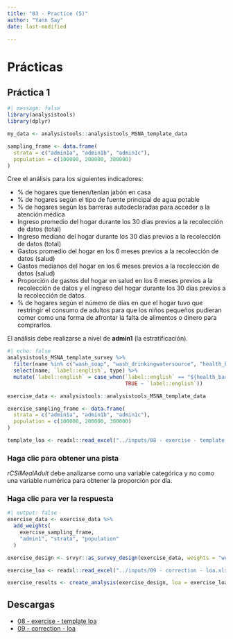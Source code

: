 ```yaml
---
title: "03 - Practice (5)"
author: "Yann Say"
date: last-modified

---
```

# Prácticas

## Práctica 1

```r
#| message: false
library(analysistools)
library(dplyr)

my_data <- analysistools::analysistools_MSNA_template_data

sampling_frame <- data.frame(
  strata = c("admin1a", "admin1b", "admin1c"),
  population = c(100000, 200000, 300000)
)
```

Cree el análisis para los siguientes indicadores:

- % de hogares que tienen/tenían jabón en casa
- % de hogares según el tipo de fuente principal de agua potable
- % de hogares según las barreras autodeclaradas para acceder a la atención médica
- Ingreso promedio del hogar durante los 30 días previos a la recolección de datos (total)
- Ingreso mediano del hogar durante los 30 días previos a la recolección de datos (total)
- Gastos promedio del hogar en los 6 meses previos a la recolección de datos (salud)
- Gastos medianos del hogar en los 6 meses previos a la recolección de datos (salud)
- Proporción de gastos del hogar en salud en los 6 meses previos a la recolección de datos y el ingreso del hogar durante los 30 días previos a la recolección de datos.
- % de hogares según el número de días en que el hogar tuvo que restringir el consumo de adultos para que los niños pequeños pudieran comer como una forma de afrontar la falta de alimentos o dinero para comprarlos.

El análisis debe realizarse a nivel de **admin1** (la estratificación).


```r
#| echo: false
analysistools_MSNA_template_survey %>% 
  filter(name %in% c("wash_soap", "wash_drinkingwatersource", "health_barriers", "income_v2_total", "expenditure_health", "rCSIMealAdult")) %>% 
  select(name, `label::english`, type) %>% 
  mutate(`label::english` = case_when(`label::english` == "${health_barriers_question_select}" ~ "What are your barriers to access health care?", 
                                      TRUE ~ `label::english`))
```
```r
exercise_data <- analysistools::analysistools_MSNA_template_data

exercise_sampling_frame <- data.frame(
  strata = c("admin1a", "admin1b", "admin1c"),
  population = c(100000, 200000, 300000)
)

template_loa <- readxl::read_excel("../inputs/08 - exercise - template loa.xlsx")
```

::: {.callout-note collapse="true" appearance="minimal"}
### Haga clic para obtener una pista

*rCSIMealAdult* debe analizarse como una variable categórica y no como una variable numérica para obtener la proporción por día.

:::

::: {.callout-tip collapse="true" appearance="minimal"}
### Haga clic para ver la respuesta


```r
#| output: false
exercise_data <- exercise_data %>%
  add_weights(
    exercise_sampling_frame,
    "admin1", "strata", "population"
  )

exercise_design <- srvyr::as_survey_design(exercise_data, weights = "weights", strata = "admin1")

exercise_loa <- readxl::read_excel("../inputs/09 - correction - loa.xlsx")

exercise_results <- create_analysis(exercise_design, loa = exercise_loa, sm_separator = "/")

```

:::

## Descargas

- [08 - exercise - template loa](../inputs/08 - exercise - template loa.xlsx)
- [09 - correction - loa](../inputs/09 - correction - loa.xlsx)
